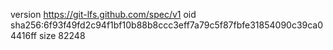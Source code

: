 version https://git-lfs.github.com/spec/v1
oid sha256:6f93f49fd2c94f1bf10b88b8ccc3eff7a79c5f87fbfe31854090c39ca04416ff
size 82248
